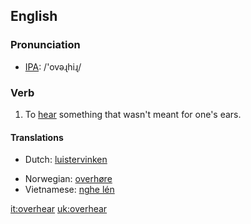 ==English==

=== Pronunciation ===
*[[w:IPA|IPA]]: /'ovəɻhiɻ/

=== Verb ===
{{irregverb|'''to overhear'''|'''[[overhears]]'''|'''[[overheard]]'''|'''[[overheard]]'''|'''[[overhearing]]'''}}

# To [[hear]] something that wasn't meant for one's ears.

==== Translations ====
{{top}}
*Dutch: [[luistervinken]]
{{mid}}
*Norwegian: [[overhøre]]
*Vietnamese: [[nghe lén]]
{{bottom}}

[[it:overhear]]
[[uk:overhear]]